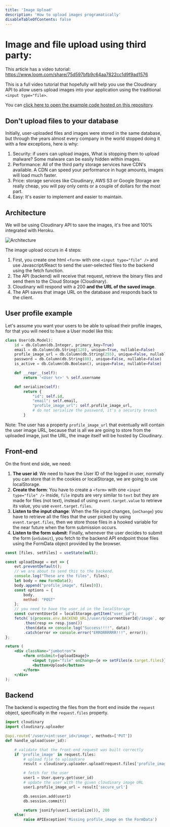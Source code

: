 ```yaml
---
title: 'Image Upload'
description: 'How to upload images programatically'
disableTableOfContents: false
---
```


# Image and file upload using third party:

This article has a video tutorial: https://www.loom.com/share/75d597bfb9c64aa7822cc1d9f9ad1576

This is a full video tutorial that hopefully will help you use the Cloudinary API to allow users upload images into your application using the traditional `<input type="file>`.

You can [click here to open the example code hosted on this repository](https://github.com/4GeeksAcademy/react-flask-hello/tree/example/cloudinary_image_upload).

## Don't upload files to your database

Initially, user-uploaded files and images were stored in the same database, but through the years almost every company in the world stopped doing it with a few exceptions, here is why:

1. Security: if users can upload images, What is stopping them to upload malware? Some malware can be easily hidden within images.
2. Performance: All of the third party storage services have CDN's available. A CDN can speed your performance in huge amounts, images will load much faster.
3. Price: storage services like Cloudinary, AWS S3 or Google Storage are really cheap, you will pay only cents or a couple of dollars for the most part.
4. Easy: It's easier to implement and easier to maintain.

## Architecture

We will be using Cloudinary API to save the images, it's free and 100% integrated with Heroku.

![Architecture](https://github.com/4GeeksAcademy/react-flask-hello/blob/main/docs/assets/diagram.png?raw=true)

The image upload occurs in 4 steps:
1. First, you create one html `<form>` with one `<input type="file" />` and use Javascript/React to send the user-selected files to the backend using the fetch function.
2. The API (backend) will receive that request, retrieve the binary files and send them to the Cloud Storage (Cloudinary).
3. Cloudinary will respond with a 200 **and the URL of the saved image**.
4. The API saves that image URL on the database and responds back to the client.

## User profile example

Let's assume you want your users to be able to upload their profile images, for that you will need to have a User model like this:

```py
class User(db.Model):
    id = db.Column(db.Integer, primary_key=True)
    email = db.Column(db.String(120), unique=True, nullable=False)
    profile_image_url = db.Column(db.String(255), unique=False, nullable=True)
    password = db.Column(db.String(80), unique=False, nullable=False)
    is_active = db.Column(db.Boolean(), unique=False, nullable=False)

    def __repr__(self):
        return '<User %r>' % self.username

    def serialize(self):
        return {
            "id": self.id,
            "email": self.email,
            "profile_image_url": self.profile_image_url,
            # do not serialize the password, it's a security breach
        }
```

Note: The user has a property `profile_image_url` that eventually will contain the user image URL, because that is all we are going to store from the uploaded image, just the URL, the image itself will be hosted by Cloudinary.

## Front-end

On the front end side, we need:

1. **The user id**: We need to have the User ID of the logged in user, normally you can store that in the cookies or localStorage, we are going to use localStorage.
2. **Create the form**: You have to create a `<form>` with one `<input type="file" />` inside, `file` inputs are very similar to `text` but they are made for files (not text), instead of using `event.target.value` to retrieve its value, you use `event.target.files`.
3. **Listen to the input change**: When the file input changes, (`onChange`) you have to retrieve all the files that the user picked by using `event.target.files`, then we store those files in a hooked variable for the near future when the form submission occurs.
4. **Listen to the form submit**: Finally, whenever the user decides to submit the form (`onSubmit`), you fetch to the backend API endpoint those files using the FormData object provided by the browser.

```jsx
const [files, setFiles] = useState(null);

const uploadImage = evt => {
    evt.preventDefault();
    // we are about to send this to the backend.
    console.log("These are the files", files);
    let body = new FormData();
    body.append("profile_image", files[0]);
    const options = {
        body,
        method: "POST"
    };
    // you need to have the user_id in the localStorage
    const currentUserId = localStorage.getItem("user_id");
    fetch(`${process.env.BACKEND_URL}/user/${currentUserId}/image`, options)
        .then(resp => resp.json())
        .then(data => console.log("Success!!!!", data))
        .catch(error => console.error("ERRORRRRRR!!!", error));
};

return (
    <div className="jumbotron">
        <form onSubmit={uploadImage}>
            <input type="file" onChange={e => setFiles(e.target.files)} />
            <button>Upload</button>
        </form>
    </div>
);
```

## Backend

The backend is expecting the files from the front end inside the `request` object, specifically in the `request.files` property.

```python
import cloudinary
import cloudinary.uploader

@api.route('/user/<int:user_id>/image', methods=['PUT'])
def handle_upload(user_id):

    # validate that the front-end request was built correctly
    if 'profile_image' in request.files:
        # upload file to uploadcare
        result = cloudinary.uploader.upload(request.files['profile_image'])

        # fetch for the user
        user1 = User.query.get(user_id)
        # update the user with the given cloudinary image URL
        user1.profile_image_url = result['secure_url']

        db.session.add(user1)
        db.session.commit()

        return jsonify(user1.serialize()), 200
    else:
        raise APIException('Missing profile_image on the FormData')
```
